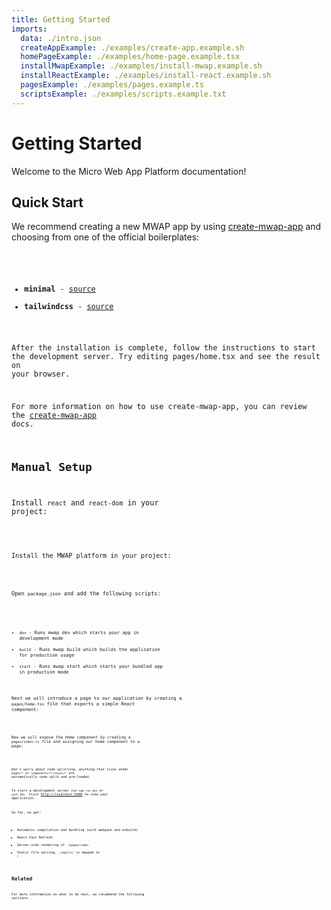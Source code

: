 ```yaml
---
title: Getting Started
imports:
  data: ./intro.json
  createAppExample: ./examples/create-app.example.sh
  homePageExample: ./examples/home-page.example.tsx
  installMwapExample: ./examples/install-mwap.example.sh
  installReactExample: ./examples/install-react.example.sh
  pagesExample: ./examples/pages.example.ts
  scriptsExample: ./examples/scripts.example.txt
---
```


# Getting Started

Welcome to the Micro Web App Platform documentation!

## Quick Start

We recommend creating a new MWAP app by using [create-mwap-app](https://www.npmjs.com/package/create-mwap-app) and choosing from one of the official boilerplates:

<Code language="git" code={createAppExample} />

- **minimal** - [source](https://github.com/jacob-ebey/mwap/tree/main/examples/minimal)
- **tailwindcss** - [source](https://github.com/jacob-ebey/mwap/tree/main/examples/tailwindcss)

After the installation is complete, follow the instructions to start the development server. Try editing pages/home.tsx and see the result on your browser.

For more information on how to use create-mwap-app, you can review the [create-mwap-app](https://github.com/jacob-ebey/mwap/tree/main/packages/create-mwap-app) docs.

## Manual Setup

Install `react` and `react-dom` in your project:

<Code language="git" code={installReactExample} />

Install the MWAP platform in your project:

<Code language="git" code={installMwapExample} />

Open `package.json` and add the following scripts:

<Code language="json" code={scriptsExample} />

- `dev` - Runs mwap dev which starts your app in development mode
- `build` - Runs mwap build which builds the application for production usage
- `start` - Runs mwap start which starts your bundled app in production mode

Next we will introduce a page to our application by creating a `pages/home.tsx` file that exports a simple React component:

<Code language="tsx" code={homePageExample} />

Now we will expose the Home component by creating a `pages/index.ts` file and assigning our home component to a page:

<Code language="tsx" code={pagesExample} />

Don't worry about code-splitting, anything that lives under `pages/*` or `components/**/async/*` are automatically code split and pre-loaded.

To start a development server run `npm run dev` or `yarn dev`. Visit [http://localhost:5000](http://localhost:5000) to view your application.

So far, we get:

- Automatic compilation and bundling (with webpack and esbuild)
- React Fast Refresh
- Server-side rendering of `./pages/index`
- Static file serving. `./public/` is mapped to `/`

## Related

For more information on what to do next, we recommend the following sections:

<ComponentsRenderer components={data.components} />
